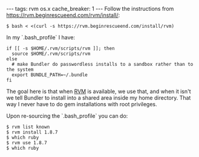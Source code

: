 ---
tags: rvm os.x
cache_breaker: 1
---
Follow the instructions from https://rvm.beginrescueend.com/rvm/install/:

<pre lang="shell">$ bash < <(curl -s https://rvm.beginrescueend.com/install/rvm)</pre>

In my `.bash_profile` I have:

<pre lang="bash">if [[ -s $HOME/.rvm/scripts/rvm ]]; then
  source $HOME/.rvm/scripts/rvm
else
  # make Bundler do passwordless installs to a sandbox rather than to the system
  export BUNDLE_PATH=~/.bundle
fi</pre>

The goal here is that when [[RVM]] is available, we use that, and when it isn't we tell Bundler to install into a shared area inside my home directory. That way I never have to do gem installations with root privileges.

Upon re-sourcing the `.bash_profile` you can do:

<pre lang="shell">$ rvm list known
$ rvm install 1.8.7
$ which ruby
$ rvm use 1.8.7
$ which ruby</pre>
